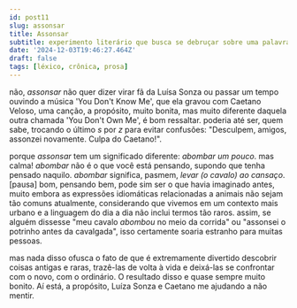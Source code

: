 ```yaml
---
id: post11
slug: assonsar
title: Assonsar
subtitle: experimento literário que busca se debruçar sobre uma palavra e extrair dela uma crônica (ruim que seja) a partir do seu significado
date: '2024-12-03T19:46:27.464Z'
draft: false
tags: [léxico, crônica, prosa]
---
```

não, _assonsar_ não quer dizer virar fã da Luísa Sonza ou
passar um tempo ouvindo a música 'You Don't Know Me',
que ela gravou com Caetano Veloso, uma canção,
a propósito, muito bonita, mas muito diferente daquela outra
chamada 'You Don't Own Me', é bom ressaltar. 
poderia até ser, quem sabe, trocando o último _s_ por _z_
para evitar confusões: "Desculpem, amigos, assonzei
novamente. Culpa do Caetano!". 

porque _assonsar_ tem um significado diferente: _abombar um pouco_. mas calma!
_abombar_ não é o que você está pensando, 
supondo que tenha pensado naquilo.
_abombar_ significa, pasmem, _levar (o cavalo) ao cansaço_. [pausa]
bom, pensando bem, pode sim ser o que havia imaginado antes, 
muito embora as expressões idiomáticas relacionadas a animais não 
sejam tão comuns atualmente, considerando que vivemos em um 
contexto mais urbano e a linguagem do dia a dia não 
inclui termos tão raros. assim, se alguém dissesse 
"meu cavalo _abombou_ no meio da corrida" ou "assonsei o potrinho antes da cavalgada",
isso certamente soaria estranho para muitas pessoas.

mas nada disso ofusca o fato de que 
é extremamente divertido descobrir coisas antigas e raras, trazê-las de volta
à vida e deixá-las se confrontar com o novo, com o ordinário. O resultado disso e quase sempre
muito bonito. Aí está, a propósito, Luíza Sonza e Caetano me ajudando a não mentir.

